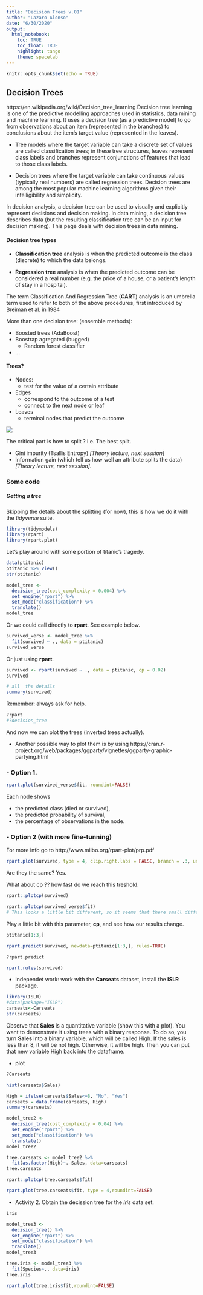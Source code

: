 ```yaml
---
title: "Decision Trees v.01"
author: "Lazaro Alonso"
date: "6/30/2020"
output: 
  html_notebook:
    toc: TRUE
    toc_float: TRUE
    highlight: tango
    theme: spacelab
---
```


```r
knitr::opts_chunk$set(echo = TRUE)
```

## Decision Trees

https://en.wikipedia.org/wiki/Decision_tree_learning
Decision tree learning is one of the predictive modelling approaches used in statistics, data mining and machine learning. It uses a decision tree (as a predictive model) to go from observations about an item (represented in the branches) to conclusions about the item's target value (represented in the leaves). 

* Tree models where the target variable can take a discrete set of values are called classification trees; in these tree structures, leaves represent class labels and branches represent conjunctions of features that lead to those class labels. 

* Decision trees where the target variable can take continuous values (typically real numbers) are called regression trees. Decision trees are among the most popular machine learning algorithms given their intelligibility and simplicity.

In decision analysis, a decision tree can be used to visually and explicitly represent decisions and decision making. In data mining, a decision tree describes data (but the resulting classification tree can be an input for decision making). This page deals with decision trees in data mining.

#### Decision tree types

- __Classification tree__ analysis is when the predicted outcome is the class (discrete) to which the data belongs.

- __Regression tree__ analysis is when the predicted outcome can be considered a real number (e.g. the price of a house, or a patient's length of stay in a hospital).

The term Classification And Regression Tree (__CART__) analysis is an umbrella term used to refer to both of the above procedures, first introduced by Breiman et al. in 1984

More than one decision tree: (ensemble methods):

- Boosted trees (AdaBoost)
- Boostrap agregated (bugged)
  - Random forest classifier
- ...

#### Trees? 
- Nodes: 
  - test for the value of a certain attribute
- Edges
  - correspond to the outcome of a test
  - connect to the next node or leaf
- Leaves
  - terminal nodes that predict the outcome

![](trees.png)
  

The critical part is how to split ? i.e. The best split. 

- Gini impurity (Tsallis Entropy) _[Theory lecture, next session]_
- Information gain (which tell us how well an attribute splits the data) _[Theory lecture, next session]_.

### Some code 
##### Getting a tree

Skipping the details about the splitting (for now), this is how we do it with the  _tidyverse_ suite. 

```r
library(tidymodels)
library(rpart)
library(rpart.plot)
```

Let's play around with some portion of titanic's tragedy. 

```r
data(ptitanic)
ptitanic %>% View()
str(ptitanic)
```


```r
model_tree <-
  decision_tree(cost_complexity = 0.004) %>%
  set_engine("rpart") %>%
  set_mode("classification") %>% 
  translate()
model_tree
```

Or we could call directly to __rpart__. See example below. 

```r
survived_verse <- model_tree %>% 
  fit(survived ~ ., data = ptitanic)
survived_verse
```

Or just using __rpart__. 

```r
survived <- rpart(survived ~ ., data = ptitanic, cp = 0.02)
survived
```
```r
# all  the details
summary(survived)
```

Remember: always ask for help. 

```r
?rpart
#?decision_tree
```

And now we can plot the trees (inverted trees actually). 

- Another possible way to plot them is by using  https://cran.r-project.org/web/packages/ggparty/vignettes/ggparty-graphic-partying.html

### - Option 1. 

```r
rpart.plot(survived_verse$fit, roundint=FALSE)
```

Each node shows

- the predicted class (died or survived),
- the predicted probability of survival,
- the percentage of observations in the node.

### - Option 2 (with more fine-tunning)
For more info go to http://www.milbo.org/rpart-plot/prp.pdf

```r
rpart.plot(survived, type = 4, clip.right.labs = FALSE, branch = .3, under = TRUE)
```
Are they the same? Yes. 

What about cp ?? how fast do we reach this treshold. 
```r
rpart::plotcp(survived)
```

```r
rpart::plotcp(survived_verse$fit)
# This looks a little bit different, so it seems that there small differences after all. 
```

Play a little bit with this parameter, __cp__, and see how our results change. 


```r
ptitanic[1:3,]
```
```r
rpart.predict(survived, newdata=ptitanic[1:3,], rules=TRUE)
```
```r
?rpart.predict
```


```r
rpart.rules(survived)
```


- Independet work: work with the __Carseats__ dataset, install the __ISLR__ package. 

```r
library(ISLR)
#data(package="ISLR")
carseats<-Carseats
str(carseats)
```
Observe that __Sales__ is a quantitative variable (show this with a plot). You want to demonstrate it using trees with a binary response. To do so, you turn __Sales__ into a binary variable, which will be called High. If the sales is less than 8, it will be not high. Otherwise, it will be high. Then you can put that new variable High back into the dataframe.

- plot 
```r
?Carseats
```
```r
hist(carseats$Sales)
```



```r
High = ifelse(carseats$Sales<=8, "No", "Yes")
carseats = data.frame(carseats, High)
summary(carseats)
```
```r
model_tree2 <-
  decision_tree(cost_complexity = 0.04) %>%
  set_engine("rpart") %>%
  set_mode("classification") %>% 
  translate()
model_tree2
```


```r
tree.carseats <- model_tree2 %>% 
  fit(as.factor(High)~.-Sales, data=carseats)
tree.carseats
```
```r
rpart::plotcp(tree.carseats$fit)
```
```r
rpart.plot(tree.carseats$fit, type = 4,roundint=FALSE)
```



- Activity 2. Obtain the decission tree for the _iris_ data set. 

```r
iris
```
```r
model_tree3 <-
  decision_tree() %>%
  set_engine("rpart") %>%
  set_mode("classification") %>% 
  translate()
model_tree3

tree.iris <- model_tree3 %>% 
  fit(Species~., data=iris)
tree.iris
```
```r
rpart.plot(tree.iris$fit,roundint=FALSE)
```



